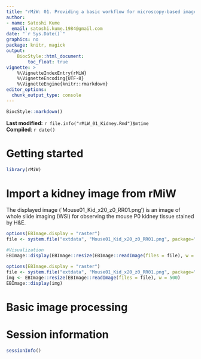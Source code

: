 ```yaml
---
title: "rMiW: 01. Providing a basic workflow for microscopy-based images"
author: 
- name: Satoshi Kume
  email: satoshi.kume.1984@gmail.com
date: "`r Sys.Date()`"
graphics: no
package: knitr, magick
output:
    BiocStyle::html_document:
        toc_float: true
vignette: >
    %\VignetteIndexEntry{rMiW}
    %\VignetteEncoding{UTF-8}
    %\VignetteEngine{knitr::rmarkdown}
editor_options: 
  chunk_output_type: console
---
```


```r
BiocStyle::markdown()
```

**Last modified:** `r file.info("rMiW_01_Kidney.Rmd")$mtime`<br />
**Compiled**: `r date()`

# Getting started

```r
library(rMiW)

```

# Import a kidney image from rMiW

The displayed image (`Mouse01_Kid_x20_z0_RR01.png') is an image of whole slide imaging (WSI) for observing the mouse P0 kidney tissue stained by H&E. 

```r
options(EBImage.display = "raster")
file <- system.file("extdata", "Mouse01_Kid_x20_z0_RR01.png", package="rMiW")

#Visualization
EBImage::display(EBImage::resize(EBImage::readImage(files = file), w = 500))
```

```r
options(EBImage.display = "raster")
file <- system.file("extdata", "Mouse01_Kid_x20_z0_RR01.png", package="rMiW")
img <- EBImage::resize(EBImage::readImage(files = file), w = 500)
EBImage::display(img)
```

# Basic image processing




# Session information {.unnumbered}

```r
sessionInfo()
```

